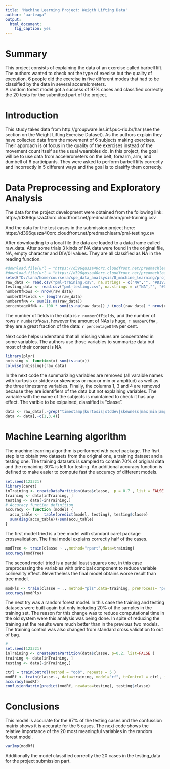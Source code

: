 ```yaml
---
title: 'Machine Learning Project: Weigth Lifting Data'
author: "aarteaga"
output:
  html_document:
    fig_caption: yes
---
```


# Summary
This project consists of explaining the data of an exercise called barbell lift. The authors wanted to check not the type of execise but the quality of execution. 6 people did the exercise in five different modes that had to be classified by the data in several accerelometers.   
A random forest model got a success of 97% cases and classified correctly the 20 tests for the submitted part of the project.  

# Introduction
This study takes data from http://groupware.les.inf.puc-rio.br/har (see the section on the Weight Lifting Exercise Dataset). As the authors explain they have collected data from the movement of 6 subjects making exercises. Their approach is ot focus in the quality of the exercises instead of the movement count itself as the usual wearables do. In this project, the goal will be to use data from accelerometers on the belt, forearm, arm, and dumbell of 6 participants. They were asked to perform barbell lifts correctly and incorrectly in 5 different ways and the goal is to clasiffy them correctly. 

# Data Preprocessing and Exploratory Analysis
The data for the project development were obtained from the following link: 
https://d396qusza40orc.cloudfront.net/predmachlearn/pml-training.csv

And the data for the test cases in the submission project here:  
https://d396qusza40orc.cloudfront.net/predmachlearn/pml-testing.csv

After downloading to a local file the data are loaded to a data.frame called raw_data. After some trials 3 kinds of NA data were found in the original file, NA, empty character and DIV/0! values. They are all classified as NA in the reading function.
```r
#download.file(url = "https://d396qusza40orc.cloudfront.net/predmachlearn/pml-training.csv", destfile = "pml-training.csv")
#download.file(url = "https://d396qusza40orc.cloudfront.net/predmachlearn/pml-testing.csv", destfile = "pml-testing.csv")
setwd("D:/lana/home/coursera/spe_data_analsysis/8_machine_learning/project")
raw_data <- read.csv("pml-training.csv", na.strings = c("NA","", "#DIV/0!"))
testing_data <- read.csv("pml-testing.csv", na.strings = c("NA","", "#DIV/0!"))
numberOfRows <- nrow(raw_data)
numberOfFields <- length(raw_data)
numberOfNA <- sum(is.na(raw_data))
percentageOfNA <- 100 * sum(is.na(raw_data)) / (ncol(raw_data) * nrow(raw_data)) 
```
The number of fields in the data is `r numberOfFields`, and the number of rows `r numberOfRows`, however the amount of NAs is huge, `r numberOfNA` , they are a great fraction of the data: `r percentageOfNA` per cent.  

Next code helps understand that all missing values are concentrated in some variables. The authors use those variables to summarize data but most of their content is NA.
```r
library(plyr)
nmissing <- function(x) sum(is.na(x))
colwise(nmissing)(raw_data)
```
In the next code the summarizing variables are removed (all varaible names with kurtosis or stddev or skewness or max or min or amplitud) as well as the three timestamp variables. Finally, the columns 1, 3 and 4 are removed because they are identifiers of the data but not explaining variables. The variable with the name of the subjects is maintained to check it has any effect. The varible to be exlpained, classified is "classe".

```r
data <- raw_data[,-grep("timestamp|kurtosis|stddev|skewness|max|min|amplitude|avg|var", names(raw_data))]
data <- data[,-c(1,3,4)]
```

# Machine Learning algorithm
The machine learning algorithm is performed wth caret package. The fisrt step is to obtain two datasets from the original one, a training dataset and a testing one.  The training datasets is sampled to contain 70% of original data and the remaining 30% is left for testing. An additional accuracy function is defined to make easier to compute fast the accuracy of different models.

```r
set.seed(123321)
library(caret)
inTraining <- createDataPartition(data$classe,  p = 0.7 , list = FALSE )
training <- data[inTraining, ]
testing <- data[-inTraining,]
# Accuracy function definition
accuracy <- function (model) {
  accu_table <-  table(predict(model, testing), testing$classe)
  sum(diag(accu_table))/sum(accu_table) 
}
```
The first model tried is a tree model with standard caret package crossvalidation. The final model explains correctly half of the cases.
```r
modTree <- train(classe ~ .,method="rpart",data=training)
accuracy(modTree)
```
The second model tried is a partial least squares one, in this case preprocessing the variables with principal component to reduce variable  colineality effect. Nevertheless the final model obtains worse result than tree model.
```r
modPls <- train(classe ~ ., method="pls",data=training, preProcess= "pca")
accuracy(modPls)
```
The next try was a random forest model. In this case the training and testing datasets were built again but only including 20% of the samples in the training set. The reason for this change was to reduce computational time in the old system were this analysis was being done.  In spite of reducing the training set the results were much better than in the previous two models. The training control was also changed from standard cross validation to out of bag. 
```r
#
set.seed(123321)
inTraining <- createDataPartition(data$classe, p=0.2, list=FALSE )
training <- data[inTraining, ]
testing <- data[-inTraining,]

ctrl = trainControl(method = "oob", repeats = 5 )
modRf <- train(classe~., data=training, model="rf", trControl = ctrl, influence=TRUE)
accuracy(modRf)
confusionMatrix(predict(modRf, newdata=testing), testing$classe)
```
# Conclusions
This model is accurate for the 97% of the testing cases and the confussion matrix shows it is accurate for the 5 cases. The next code shows the relative importance of the 20 most meaningful variables in the random forest model.
```r
varImp(modRf)
```
Additionally the model classified correctly the 20 cases in the testing_data for the project submission part.


